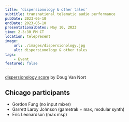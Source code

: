 ```yaml
---
title: 'dispersionology & other tales'
subtitle: transnational telematic audio performance
pubDate: 2023-05-10
endDate: 2023-05-10
presentationalDates: May 10, 2023
time: 2-3:30 PM CT
location: telepresent
image:
    url: ./images/dispersionology.jpg
    alt: dispersionology & other tales
tags:
    - Event
featured: false
---
```


[dispersionology score](/assets/pdf/dispersionology.pdf) by Doug Van Nort

## Chicago participants

-   Gordon Fung (no input mixer)
-   Garrett Laroy Johnson (gametrak + max, modular synth)
-   Eric Leonardson (max msp)

<YouTube id="https://www.youtube.com/embed/Iqycm1G2M5A" />
